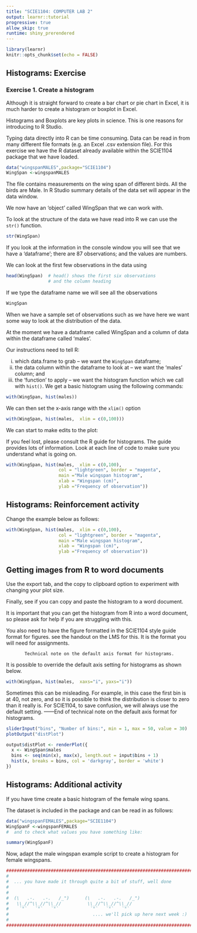 ```yaml
---
title: "SCIE1104: COMPUTER LAB 2"
output: learnr::tutorial
progressive: true
allow_skip: true
runtime: shiny_prerendered
---
```


```r
library(learnr)
knitr::opts_chunk$set(echo = FALSE)
```

## Histograms: Exercise

### Exercise 1. Create a histogram

Although it is straight forward to create a bar chart or pie chart in Excel, it is much harder to create a histogram or boxplot in Excel.

Histograms and Boxplots are key plots in science. This is one reasons for introducing to R Studio.

Typing data directly into R can be time consuming.  Data can be read in from many different file formats (e.g. an Excel .csv extension file). For this exercise we have the R dataset already available within the SCIE1104 package that we have loaded. 

```r
data("wingspanMALES",package="SCIE1104")
WingSpan <-wingspanMALES
```

The file contains measurements on the wing span of different birds. All the birds are Male. In R Studio summary details of the data set will appear in the data window.

We now have an 'object' called WingSpan that we can work with.

To look at the structure of the data we have read into R we can use the ``str()`` function.
```r
str(WingSpan)
```
If you look at the information in the console window you will see that we have a 'dataframe'; 
 there are 87 observations; and the values are numbers. 

We can look at the first few observations in the data using
```r
head(WingSpan)  # head() shows the first six observations
                # and the column heading
```

If we type the dataframe name we will see all the observations
```r
WingSpan
```

When we have a sample set of observations such as we have here we want some way to look at the distribution of the data.

At the moment we have a dataframe called WingSpan and a column of data within the dataframe called 'males'.

Our instructions need to tell R:

i. which data.frame to grab -- we want the ``WingSpan`` dataframe;  
ii. the data column within the dataframe to look at -- we want the 'males' column; and
iii. the 'function' to apply  -- we want the histogram function which we call with ``hist()``.
We get a basic histogram using the following commands:
```r
with(WingSpan, hist(males))
```
We can then set the x-axis range with the ``xlim()`` option

```r
with(WingSpan, hist(males,  xlim = c(0,100)))
```

We can start to make edits to the plot:

If you feel lost, please consult the R guide for histograms. The guide provides lots of information. Look at each line of code to make sure you understand what is going on.

```r
with(WingSpan, hist(males,  xlim = c(0,100),  
                    col = "lightgreen", border = "magenta",
                    main ="Male wingspan histogram", 
                    xlab = "Wingspan (cm)", 
                    ylab ="Frequency of observation"))
```

### \t

## Histograms: Reinforcement activity

Change the example below as follows:
\begin{itemize}
\item change the fill colour to grey 
\item change the border colour to black
\item change the x-axis back to the default setting
\end{itemize}

```r
with(WingSpan, hist(males,  xlim = c(0,100),  
                    col = "lightgreen", border = "magenta",
                    main ="Male wingspan histogram", 
                    xlab = "Wingspan (cm)", 
                    ylab ="Frequency of observation"))
```


##  Getting images from R to word documents

Use the export tab, and the copy to clipboard option to experiment with changing your plot size.

Finally, see if you can copy and paste the histogram to a word document.

It is important that you can get the histogram from R into a word document, so please ask for help if you are struggling with this.

You also need to have the figure formatted in the SCIE1104 style guide format for figures. see the handout on the LMS for this.  It is the format you will need for assignments.


           Technical note on the default axis format for histograms.           

It is possible to override the default axis setting for histograms as shown below.

```r
with(WingSpan, hist(males,  xaxs="i", yaxs="i"))

```
Sometimes this can be misleading.  For example, in this case the first bin is at 40, not zero, and so it is possible to think the distribution is closer to zero than it really is. For SCIE1104, to save confusion, we will always use the default setting.
------End of technical note on the default axis format for histograms.         

```r
sliderInput("bins", "Number of bins:", min = 1, max = 50, value = 30)
plotOutput("distPlot")
```

```r
output$distPlot <- renderPlot({
  x <- WingSpan$males  
  bins <- seq(min(x), max(x), length.out = input$bins + 1)
  hist(x, breaks = bins, col = 'darkgray', border = 'white')
})
```
### \t

## Histograms: Additional activity

If you have time create a basic histogram of the female wing spans.

The dataset is included in the package and can be read in as follows:

```r
data("wingspanFEMALES",package="SCIE1104")
WingSpanF <-wingspanFEMALES
#  and to check what values you have something like:

summary(WingSpanF)
```

Now, adapt the male wingspan example script to create a histogram for female wingspans.

```r
########################################################################
#                                                                      #
#  ... you have made it through quite a bit of stuff, well done        #
#                                                                      #
#                                                                      #
#  (\   .-.   .-.   /_")      (\   .-.   .-.   /_")                    #
#   \\_//^\\_//^\\_//          \\_//^\\_//^\\_//                       #
#    `"`   `"`   `"`            `"`   `"`   `"`                        #
#                                .... we'll pick up here next week :)  #                        
#                                                                      #
########################################################################
```
